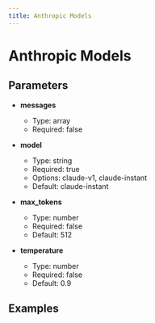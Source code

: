 ```yaml
---
title: Anthropic Models
---
```


# Anthropic Models

## Parameters


- **messages**
  - Type: array
  - Required: false

- **model**
  - Type: string
  - Required: true
  - Options: claude-v1, claude-instant
  - Default: claude-instant

- **max_tokens**
  - Type: number
  - Required: false
  - Default: 512

- **temperature**
  - Type: number
  - Required: false
  - Default: 0.9

## Examples

